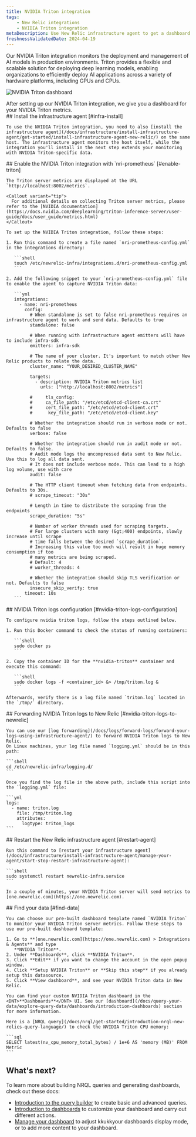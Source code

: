 ```yaml
---
title: NVIDIA Triton integration
tags:
    - New Relic integrations
    - NVIDIA Triton integration
metaDescription: Use New Relic infrastructure agent to get a dashboard with metrics from your NVIDIA Triton.
freshnessValidatedDate: 2024-04-19
---
```


Our NVIDIA Triton integration monitors the deployment and management of AI models in production environments. Triton provides a flexible and scalable solution for deploying deep learning models, enabling organizations to efficiently deploy AI applications across a variety of hardware platforms, including GPUs and CPUs.

<img
  title="NVIDIA Triton dashboard"
  alt="NVIDIA Triton dashboard"
  src="/images/infrastructure_screenshot-crop_triton-dashboard.webp"
/>

<figcaption>
  After setting up our NVIDIA Triton integration, we give you a dashboard for your NVIDIA Triton metrics.
</figcaption>

<Steps>
  <Step>
    ## Install the infrastructure agent [#infra-install]

    To use the NVIDIA Triton integration, you need to also [install the infrastructure agent](/docs/infrastructure/install-infrastructure-agent/get-started/install-infrastructure-agent-new-relic/) on the same host. The infrastructure agent monitors the host itself, while the integration you'll install in the next step extends your monitoring with NVIDIA Triton-specific data.
  </Step>

  <Step>
    ## Enable the NVIDIA Triton integration with `nri-prometheus` [#enable-triton]

    The Triton server metrics are displayed at the URL `http://localhost:8002/metrics`.

    <Callout variant="tip">
      For additional details on collecting Triton server metrics, please refer to the [NVIDIA documentation](https://docs.nvidia.com/deeplearning/triton-inference-server/user-guide/docs/user_guide/metrics.html)
    </Callout>

    To set up the NVIDIA Triton integration, follow these steps:

    1. Run this command to create a file named `nri-prometheus-config.yml` in the integrations directory:

       ```shell
       touch /etc/newrelic-infra/integrations.d/nri-prometheus-config.yml
       ```

    2. Add the following snippet to your `nri-prometheus-config.yml` file to enable the agent to capture NVIDIA Triton data:

       ```yml
       integrations:
         - name: nri-prometheus
           config:
             # When standalone is set to false nri-prometheus requires an infrastructure agent to work and send data. Defaults to true
             standalone: false

             # When running with infrastructure agent emitters will have to include infra-sdk
             emitters: infra-sdk

             # The name of your cluster. It's important to match other New Relic products to relate the data.
             cluster_name: "YOUR_DESIRED_CLUSTER_NAME"

             targets:
               - description: NVIDIA Triton metrics list
                 urls: ["http://localhost:8002/metrics"]

             #     tls_config:
             #     ca_file_path: "/etc/etcd/etcd-client-ca.crt"
             #     cert_file_path: "/etc/etcd/etcd-client.crt"
             #      key_file_path: "/etc/etcd/etcd-client.key"

             # Whether the integration should run in verbose mode or not. Defaults to false
             verbose: false

             # Whether the integration should run in audit mode or not. Defaults to false.
             # Audit mode logs the uncompressed data sent to New Relic. Use this to log all data sent.
             # It does not include verbose mode. This can lead to a high log volume, use with care
             audit: false

             # The HTTP client timeout when fetching data from endpoints. Defaults to 30s.
             # scrape_timeout: "30s"

             # Length in time to distribute the scraping from the endpoints
             scrape_duration: "5s"

             # Number of worker threads used for scraping targets.
             # For large clusters with many (&gt;400) endpoints, slowly increase until scrape
             # time falls between the desired `scrape_duration`.
             # Increasing this value too much will result in huge memory consumption if too
             # many metrics are being scraped.
             # Default: 4
             # worker_threads: 4

             # Whether the integration should skip TLS verification or not. Defaults to false
             insecure_skip_verify: true
           timeout: 10s
       ```
  </Step>

  <Step>
    ## NVIDIA Triton logs configuration [#nvidia-triton-logs-configuration]

    To configure nvidia triton logs, follow the steps outlined below.

    1. Run this Docker command to check the status of running containers:

       ```shell
       sudo docker ps
       ```

    2. Copy the container ID for the **nvidia-triton** container and execute this command:

       ```shell
       sudo docker logs -f <container_id> &> /tmp/triton.log &
       ```

    Afterwards, verify there is a log file named `triton.log` located in the `/tmp/` directory.
  </Step>

  <Step>
    ## Forwarding NVIDIA Triton logs to New Relic [#nvidia-triton-logs-to-newrelic]

    You can use our [log forwarding](/docs/logs/forward-logs/forward-your-logs-using-infrastructure-agent/) to forward NVIDIA Triton logs to New Relic.
    On Linux machines, your log file named `logging.yml` should be in this path:

    ```shell
    cd /etc/newrelic-infra/logging.d/
    ```

    Once you find the log file in the above path, include this script into the `logging.yml` file:

    ```yml
    logs:
      - name: triton.log
        file: /tmp/triton.log
        attributes:
          logtype: triton_logs
    ```
  </Step>

  <Step>
    ## Restart the New Relic infrastructure agent [#restart-agent]

    Run this command to [restart your infrastructure agent](/docs/infrastructure/install-infrastructure-agent/manage-your-agent/start-stop-restart-infrastructure-agent):

    ```shell
    sudo systemctl restart newrelic-infra.service
    ```

    In a couple of minutes, your NVIDIA Triton server will send metrics to [one.newrelic.com](https://one.newrelic.com).
  </Step>

  <Step>
    ## Find your data [#find-data]

    You can choose our pre-built dashboard template named `NVIDIA Triton` to monitor your NVIDIA Triton server metrics. Follow these steps to use our pre-built dashboard template:

    1. Go to **[one.newrelic.com](https://one.newrelic.com) > Integrations & Agents** and type
       **NVIDIA Triton**.
    2. Under **Dashboards**, click **NVIDIA Triton**.
    3. Click **Edit** if you want to change the account in the open popup window.
    4. Click **Setup NVIDIA Triton** or **Skip this step** if you already setup this datasource.
    5. Click **View dashboard**, and see your NVIDIA Triton data in New Relic.

    You can find your custom NVIDIA Triton dashboard in the <DNT>**Dashboards**</DNT> UI. See our [dashboard](/docs/query-your-data/explore-query-data/dashboards/introduction-dashboards) section for more information.

    Here is a [NRQL query](/docs/nrql/get-started/introduction-nrql-new-relics-query-language/) to check the NVIDIA Triton CPU memory:

    ```sql
    SELECT latest(nv_cpu_memory_total_bytes) / 1e+6 AS 'memory (MB)' FROM Metric
    ```
  </Step>
</Steps>

## What's next?

To learn more about building NRQL queries and generating dashboards, check out these docs:

* [Introduction to the query builder](/docs/query-your-data/explore-query-data/query-builder/introduction-query-builder) to create basic and advanced queries.
* [Introduction to dashboards](/docs/query-your-data/explore-query-data/dashboards/introduction-dashboards) to customize your dashboard and carry out different actions.
* [Manage your dashboard](/docs/query-your-data/explore-query-data/dashboards/manage-your-dashboard) to adjust kkukkyour dashboards display mode, or to add more content to your dashboard.
